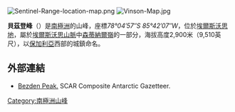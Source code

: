 [[Image:Sentinel-Range-location-map.png|thumb]]
[[Image:Vinson-Map.jpg|thumb]]

{{coord|78|04|57|S|85|42|07|W|display=title}}

'''貝茲登峰'''（{{lang-en|'''Bezden Peak'''}}）是[[南極洲|南極洲]]的山峰，座標''78°04′57″S 85°42′07″W''，位於[[埃爾斯沃思地|埃爾斯沃思地]]，屬於[[埃爾斯沃思山脈|埃爾斯沃思山脈]]中[[森蒂納爾嶺|森蒂納爾嶺]]的一部分，海拔高度2,900米（9,510英尺），以[[保加利亞|保加利亞]]西部的城鎮命名。

==外部連結==
* [http://data.aad.gov.au/aadc/gaz/scar/display_name.cfm?gaz_id=137263 Bezden Peak.] {{Wayback|url=http://data.aad.gov.au/aadc/gaz/scar/display_name.cfm?gaz_id=137263 |date=20120614041206 }} SCAR Composite Antarctic Gazetteer.

{{DEFAULTSORT:Bezden Peak}}
[[Category:南極洲山峰|Category:南極洲山峰]]


{{EllsworthLand-geo-stub}}